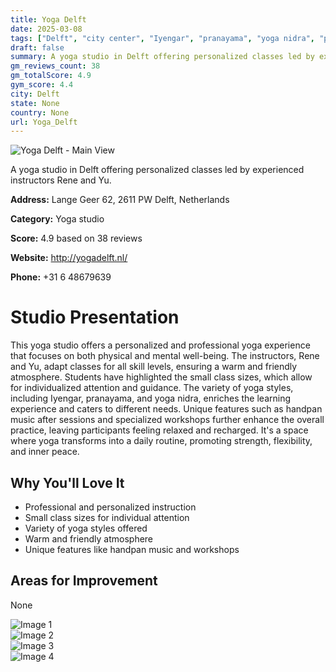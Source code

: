 ```yaml
---
title: Yoga Delft
date: 2025-03-08
tags: ["Delft", "city center", "Iyengar", "pranayama", "yoga nidra", "personalized instruction", "friendliness", "Delft"]  
draft: false
summary: A yoga studio in Delft offering personalized classes led by experienced instructors Rene and Yu.
gm_reviews_count: 38
gm_totalScore: 4.9
gym_score: 4.4
city: Delft
state: None
country: None
url: Yoga_Delft
---
```


<div className="aspect-[16/9] relative my-8">
  <img 
    src="https://lh5.googleusercontent.com/p/AF1QipOIBN-RfUAu8Q1mY-PwkXuAXoti7cDvEdsprDS5=w1920-h1080-k-no"
    alt="Yoga Delft - Main View"
    className="object-cover absolute inset-0 w-full h-full rounded-lg"
  />
</div>

A yoga studio in Delft offering personalized classes led by experienced instructors Rene and Yu.

**Address:** Lange Geer 62, 2611 PW Delft, Netherlands

**Category:** Yoga studio

**Score:** 4.9 based on 38 reviews

**Website:** http://yogadelft.nl/

**Phone:** +31 6 48679639

# Studio Presentation

This yoga studio offers a personalized and professional yoga experience that focuses on both physical and mental well-being. The instructors, Rene and Yu, adapt classes for all skill levels, ensuring a warm and friendly atmosphere. Students have highlighted the small class sizes, which allow for individualized attention and guidance. The variety of yoga styles, including Iyengar, pranayama, and yoga nidra, enriches the learning experience and caters to different needs. Unique features such as handpan music after sessions and specialized workshops further enhance the overall practice, leaving participants feeling relaxed and recharged. It's a space where yoga transforms into a daily routine, promoting strength, flexibility, and inner peace.



## Why You'll Love It

- Professional and personalized instruction
- Small class sizes for individual attention
- Variety of yoga styles offered
- Warm and friendly atmosphere
- Unique features like handpan music and workshops

## Areas for Improvement

None

<div className="grid grid-cols-1 xl:grid-cols-2 gap-4 my-8">
<div className="aspect-[4/3] relative"><img src="https://lh3.googleusercontent.com/p/AF1QipNFRiUJeID52cBKotaWktHvJt27dphEBWelXe2Y=w1920-h1080-k-no" alt="Image 1" className="object-cover absolute inset-0 w-full h-full rounded-lg" /></div>
<div className="aspect-[4/3] relative"><img src="https://lh5.googleusercontent.com/p/AF1QipMZGG3EOMFxMrIC5cUDjTKFDgJoD7Jc68UE65gE=w1920-h1080-k-no" alt="Image 2" className="object-cover absolute inset-0 w-full h-full rounded-lg" /></div>
<div className="aspect-[4/3] relative"><img src="https://lh5.googleusercontent.com/p/AF1QipNg4wf7zs5WbkjYIOptbEmGjdMqOuoyriTefqvG=w1920-h1080-k-no" alt="Image 3" className="object-cover absolute inset-0 w-full h-full rounded-lg" /></div>
<div className="aspect-[4/3] relative"><img src="https://lh5.googleusercontent.com/p/AF1QipNkIdsYCFALp8vDaeH5-QP4P42jCfMzAEGgQTvI=w1920-h1080-k-no" alt="Image 4" className="object-cover absolute inset-0 w-full h-full rounded-lg" /></div>
</div>